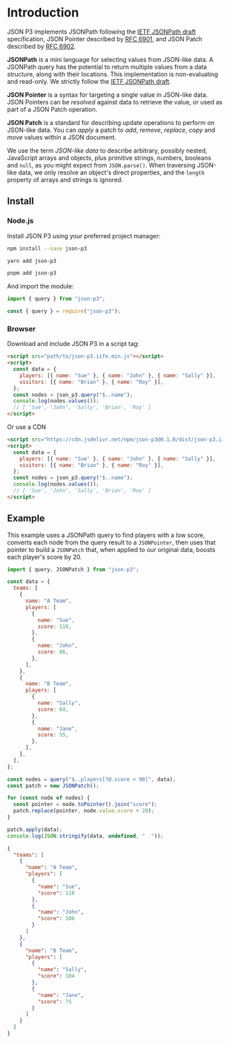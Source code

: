 
# Introduction

JSON P3 implements JSONPath following the [IETF JSONPath draft](https://datatracker.ietf.org/doc/html/draft-ietf-jsonpath-base-20) specification, JSON Pointer described by [RFC 6901](https://datatracker.ietf.org/doc/html/rfc6901), and JSON Patch described by [RFC 6902](https://datatracker.ietf.org/doc/html/rfc6902).

**JSONPath** is a mini language for selecting values from JSON-like data. A JSONPath query has the potential to return multiple values from a data structure, along with their locations. This implementation is non-evaluating and read-only. We strictly follow the [IETF JSONPath draft](https://datatracker.ietf.org/doc/html/draft-ietf-jsonpath-base-20).

**JSON Pointer** is a syntax for targeting a single value in JSON-like data. JSON Pointers can be _resolved_ against data to retrieve the value, or used as part of a JSON Patch operation.

**JSON Patch** is a standard for describing update operations to perform on JSON-like data. You can _apply_ a patch to _add_, _remove_, _replace_, _copy_ and _move_ values within a JSON document.

We use the term _JSON-like data_ to describe arbitrary, possibly nested, JavaScript arrays and objects, plus primitive strings, numbers, booleans and `null`, as you might expect from `JSON.parse()`. When traversing JSON-like data, we only resolve an object's direct properties, and the `length` property of arrays and strings is ignored.

## Install

### Node.js

Install JSON P3 using your preferred project manager:

<Tabs groupId="js-package">
<TabItem value="npm" label="npm">

```bash
npm install --save json-p3
```

</TabItem>
<TabItem value="yarn" label="yarn">

```bash
yarn add json-p3
```

</TabItem>
<TabItem value="pnpm" label="pnpm">

```bash
pnpm add json-p3
```

</TabItem>
</Tabs>

And import the module:

<Tabs groupId="js-modules">
<TabItem value="esm" label="ESM">

```js
import { query } from "json-p3";
```

</TabItem>
<TabItem value="cjs" label="CJS">

```js
const { query } = require("json-p3");
```

</TabItem>
</Tabs>

### Browser

Download and include JSON P3 in a script tag:

```html
<script src="path/to/json-p3.iife.min.js"></script>
<script>
  const data = {
    players: [{ name: "Sue" }, { name: "John" }, { name: "Sally" }],
    visitors: [{ name: "Brian" }, { name: "Roy" }],
  };
  const nodes = json_p3.query("$..name");
  console.log(nodes.values());
  // [ 'Sue', 'John', 'Sally', 'Brian', 'Roy' ]
</script>
```

Or use a CDN

```html
<script src="https://cdn.jsdelivr.net/npm/json-p3@0.1.0/dist/json-p3.iife.min.js"></script>
<script>
  const data = {
    players: [{ name: "Sue" }, { name: "John" }, { name: "Sally" }],
    visitors: [{ name: "Brian" }, { name: "Roy" }],
  };
  const nodes = json_p3.query("$..name");
  console.log(nodes.values());
  // [ 'Sue', 'John', 'Sally', 'Brian', 'Roy' ]
</script>
```

## Example

This example uses a JSONPath query to find players with a low score, converts each node from the query result to a `JSONPointer`, then uses that pointer to build a `JSONPatch` that, when applied to our original data, boosts each player's score by 20.

```javascript
import { query, JSONPatch } from "json-p3";

const data = {
  teams: [
    {
      name: "A Team",
      players: [
        {
          name: "Sue",
          score: 110,
        },
        {
          name: "John",
          score: 86,
        },
      ],
    },
    {
      name: "B Team",
      players: [
        {
          name: "Sally",
          score: 84,
        },
        {
          name: "Jane",
          score: 55,
        },
      ],
    },
  ],
};

const nodes = query("$..players[?@.score < 90]", data);
const patch = new JSONPatch();

for (const node of nodes) {
  const pointer = node.toPointer().join("score");
  patch.replace(pointer, node.value.score + 20);
}

patch.apply(data);
console.log(JSON.stringify(data, undefined, "  "));
```

```json title="output"
{
  "teams": [
    {
      "name": "A Team",
      "players": [
        {
          "name": "Sue",
          "score": 110
        },
        {
          "name": "John",
          "score": 106
        }
      ]
    },
    {
      "name": "B Team",
      "players": [
        {
          "name": "Sally",
          "score": 104
        },
        {
          "name": "Jane",
          "score": 75
        }
      ]
    }
  ]
}
```
